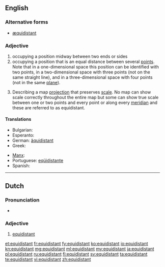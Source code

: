 ==English==

===Alternative forms===
* [[æquidistant]] {{qualifier|archaic}}

===Adjective===
{{en-adj|-}}

# occupying a position midway between two ends or sides
# occupying a position that is an equal distance between several [[point]]s.  Note that in a one-dimensional space this position can be identified with two points, in a two-dimensional space with three points (not on the same straight line), and in a three-dimensional space with four points (not in the same [[plane]]).
# {{context|cartography}} Describing a map [[projection]] that preserves [[scale]]. No map can show scale correctly throughout the entire map but some can show true scale between one or two points and every point or along every [[meridian]] and these are referred to as equidistant.

====Translations====
{{trans-top|occupying a position that is an equal distance between several [[point]]s}}
* Bulgarian: {{t+|bg|равноотстоящ}}
* Esperanto: {{t-|eo|samdistanca}}
* German: [[äquidistant]]
* Greek: {{t-|el|ισαπέχων|m|tr=isapéchon}}
{{trans-mid}}
* [[Manx]]: {{t-|gv|co-houd}}
* Portuguese: [[eqüidistante]]
* Spanish: {{t+|es|equidistante}}
{{trans-bottom}}

----

==Dutch==

===Pronunciation===
* {{IPA|/ˌeˑ.kʋi.dɪs.ˈtɑnt/|lang=nl}}

===Adjective===
{{nl-adj|-}}

# [[#English|equidistant]]

[[et:equidistant]]
[[fr:equidistant]]
[[fy:equidistant]]
[[ko:equidistant]]
[[io:equidistant]]
[[kn:equidistant]]
[[mg:equidistant]]
[[ml:equidistant]]
[[my:equidistant]]
[[ja:equidistant]]
[[pl:equidistant]]
[[ru:equidistant]]
[[fi:equidistant]]
[[sv:equidistant]]
[[ta:equidistant]]
[[te:equidistant]]
[[vi:equidistant]]
[[zh:equidistant]]